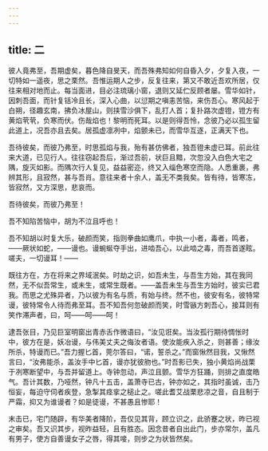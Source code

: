 ```yaml
---
---
---
```

title: 二
---



彼人竟弗至，吾期虚矣，暮色降自旻天，而吾殊弗知如何自昏入夕，夕复入夜，一切特如一遥夜，思之栗然。吾惟运期人之步，反复往来，第又不敢近吾欢所居，仅往来相对地而止。每当面进，目必注琉璃小窗，退则又延伫反顾者屡。雪华如针，因刺吾面，而针复铦冷且长，深入心曲，以愆期之嗔恚苦恼，来伤吾心。寒风起于白朔，径趣玄南，拂负冰屋山，则挟雪沙俱下，乱打人首；复扑路次虚镫，镫方有黄焰茕茕，负寒而伏。伤哉焰也！黎明而死耳。以是则得吾怜，念彼乃必以孤生留此道上，况吾亦且去矣。居孤虚凛冽中，焰颤未已，而雪华互逐，正满天下也。

吾待彼矣，而彼乃弗至，时思孤焰与我，殆有甚仿佛者，独吾镫未虚已耳。前此往来大道，已见行人。往往窃起吾后，渐过吾前，状巨且黯，次忽没入白色大宅之隅，旋灭如影。而隅次行人复见，益益密迩，终又入缁色寒空而隐。人悉重裹，弗辨其形，且寂然，甚与吾肖。意往来者十余人，盖无不类我矣。皆有待，皆寒冻，皆寂然，又方深思，悲哀而。

吾待彼矣，而彼乃弗至！

吾不知陷苦恼中，胡为不泣且呼也！

吾不知胡以时复大乐，破颜而笑，指则拳曲如鹰爪，中执一小者，毒者，鸣者，——厥状如蛇，——谩也。谩蜿蜒夺手出，进啮吾心，以此啮之毒，而吾首遂眩。嗟夫，一切谩耳！——

既往方在，方在将来之界域泯矣。时劫之识，如吾未生，与吾生方始，其在我同然，无不似吾常生，或未生，或常生既者。——盖吾未生与吾生方始时，彼实已君我。而思之尤殊异者，乃以彼为有名与质，有始与终。然不也，彼安有名，彼特常谩，彼特常令人待而弗至耳。吾不知吾何忽破颜而笑，时雪镞方刺吾心，接耳则有笑作滞声者，曰，呵——呵——呵！

逮吾张目，乃见巨室明窗出青赤舌作微语曰，“汝见诳矣。当汝孤行期待惆怅时中，彼方在是，妖冶谩，与伟美丈夫之侮汝者语。使汝能疾入杀之，则甚善；缘汝所杀，特谩而已。”吾力握匕首，莞尔答曰，“诺，誓杀之。”而窗愀然目我，又愀然言曰，“汝弗能杀，盖汝手中匕首，谩亦犹彼肳也。”时吾影已失，独小黄焰尚战栗于冽寒断望中，与吾并留道上。寺钟忽动，声泣且颤。雪华方狂踊，则排之直度皓气。吾计其数，乃哑然，钟凡十五击，盖萧寺已古，钟亦如之，其指时虽诚，击乃恒妄，每迫守伺者疾登，急掣其痉挛之槌止之。嗟此耆艾战栗悲凉之音，自且制于严霜，抑又为谁谩者？如是徒谩，不甚愚且惨耶！

末击已，宅门随辟，有华美者降阶，吾仅见其背，顾立识之，此骄蹇之状，昨已视之审矣。吾又识其步，视昨益轻，且有胜态。因念昔者自出此门，步亦常尔，盖凡有男子，使方自善谩女子之唇，得其唼，则步之为状皆然矣。